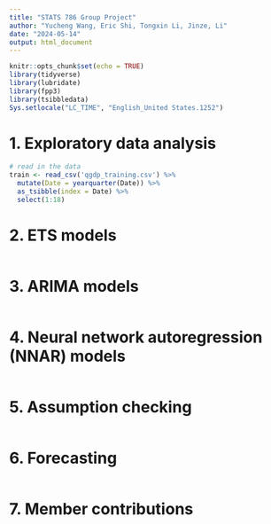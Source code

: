 ---
title: "STATS 786 Group Project"
author: "Yucheng Wang, Eric Shi, Tongxin Li, Jinze, Li"
date: "2024-05-14"
output: html_document
---

```{r setup, include=FALSE}
knitr::opts_chunk$set(echo = TRUE)
library(tidyverse)
library(lubridate)
library(fpp3)
library(tsibbledata)
Sys.setlocale("LC_TIME", "English_United States.1252")
```

# 1. Exploratory data analysis
```{r, warning=FALSE}
# read in the data
train <- read_csv('qgdp_training.csv') %>%
  mutate(Date = yearquarter(Date)) %>%
  as_tsibble(index = Date) %>% 
  select(1:18)
```

# 2. ETS models
```{r}

```


# 3. ARIMA models
```{r}

```

# 4. Neural network autoregression (NNAR) models
```{r}

```

# 5. Assumption checking
```{r}

```

# 6. Forecasting
```{r}

```

# 7. Member contributions






